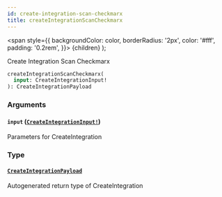 ```yaml
---
id: create-integration-scan-checkmarx
title: createIntegrationScanCheckmarx
---
```


<span
style={{
      backgroundColor: color,
      borderRadius: '2px',
      color: '#fff',
      padding: '0.2rem',
    }}>
{children}
</span>
);

Create Integration Scan Checkmarx

```graphql
createIntegrationScanCheckmarx(
  input: CreateIntegrationInput!
): CreateIntegrationPayload

```

### Arguments

#### `input` ([`CreateIntegrationInput!`](/api/inputs/create-integration-input))

Parameters for CreateIntegration

### Type

#### [`CreateIntegrationPayload`](/api/objects/create-integration-payload)

Autogenerated return type of CreateIntegration
